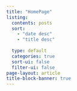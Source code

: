 ```yaml
---
title: "HomePage"
listing:
  contents: posts
  sort: 
    - "date desc"
    - "title desc"
    
  type: default
  categories: true
  sort-ui: false
  filter-ui: false
page-layout: article
title-block-banner: true
---
```


